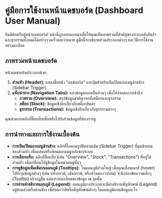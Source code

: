 # คู่มือการใช้งานหน้าแดชบอร์ด (Dashboard User Manual)

ยินดีต้อนรับสู่หน้าแดชบอร์ด! หน้านี้ถูกออกแบบมาเพื่อให้คุณเห็นภาพรวมที่สำคัญของระบบคลังสินค้าและธุรกรรมทั้งหมดได้อย่างรวดเร็วและง่ายดาย คู่มือนี้จะอธิบายส่วนประกอบต่างๆ และวิธีการใช้งานอย่างละเอียด

## ภาพรวมหน้าแดชบอร์ด

หน้าแดชบอร์ดประกอบด้วย:

1.  **ส่วนหัว (Header):** แสดงชื่อหน้า "แดชบอร์ด" และปุ่มสำหรับเปิด/ปิดแถบเมนูด้านข้าง (Sidebar Trigger)
2.  **แท็บนำทาง (Navigation Tabs):** แบ่งข้อมูลออกเป็นส่วนๆ เพื่อให้ง่ายต่อการเข้าถึง:
    *   **ภาพรวม (Overview):** สรุปข้อมูลสำคัญจากทั้งสต็อกและธุรกรรม
    *   **สต็อก (Stock):** ข้อมูลเชิงลึกเกี่ยวกับสต็อกสินค้า
    *   **ธุรกรรม (Transactions):** ข้อมูลเชิงลึกเกี่ยวกับธุรกรรมต่างๆ

คุณสามารถคลิกที่ชื่อแท็บเพื่อสลับไปยังส่วนข้อมูลที่ต้องการดู

## การนำทางและการใช้งานเบื้องต้น

*   **การเปิด/ปิดแถบเมนูด้านข้าง:** คลิกที่ไอคอนรูปขีดสามเส้น (Sidebar Trigger) ที่มุมซ้ายบนของส่วนหัว เพื่อแสดงหรือซ่อนแถบเมนูหลักของระบบ
*   **การเลือกแท็บ:** คลิกที่ชื่อแท็บ (เช่น "Overview", "Stock", "Transactions") ที่อยู่ใต้ส่วนหัว เพื่อเปลี่ยนไปดูข้อมูลในหมวดหมู่นั้นๆ
*   **การดูข้อมูลเพิ่มเติมบนแผนภูมิ (Tooltips):** ในแผนภูมิส่วนใหญ่ เมื่อคุณเลื่อนเมาส์ (hover) ไปยังจุดข้อมูลต่างๆ (เช่น แท่งกราฟ, เส้นกราฟ, หรือส่วนของวงกลม) จะมีกล่องข้อความเล็กๆ (Tooltip) ปรากฏขึ้น แสดงรายละเอียดของข้อมูล ณ จุดนั้น
*   **การอ่านคำอธิบายแผนภูมิ (Legend):** แผนภูมิบางประเภทจะมีคำอธิบายสัญลักษณ์ (Legend) อยู่ด้านล่างหรือด้านข้าง เพื่อบอกว่าสีหรือสัญลักษณ์ต่างๆ ในแผนภูมิแทนข้อมูลอะไร